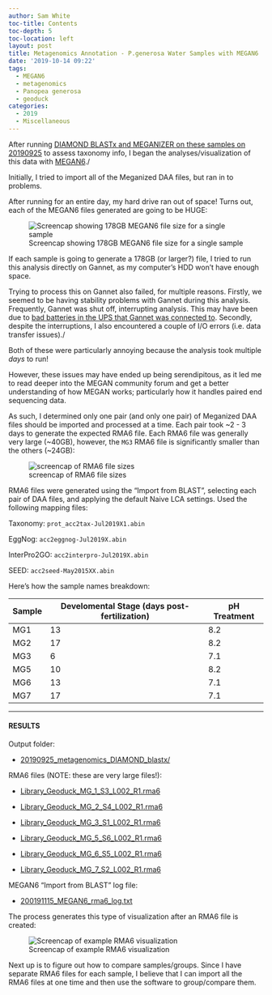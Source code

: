```yaml
---
author: Sam White
toc-title: Contents
toc-depth: 5
toc-location: left
layout: post
title: Metagenomics Annotation - P.generosa Water Samples with MEGAN6
date: '2019-10-14 09:22'
tags:
  - MEGAN6
  - metagenomics
  - Panopea generosa
  - geoduck
categories:
  - 2019
  - Miscellaneous
---
```

After running [DIAMOND BLASTx and MEGANIZER on these samples on 20190925](https://robertslab.github.io/sams-notebook/posts/2019/2019-09-25-Metagenomics-Annotation---P.generosa-Water-Samples-Using-DIAMOND-BLASTx-on-Mox/) to assess taxonomy info, I began the analyses/visualization of this data with [MEGAN6](https://uni-tuebingen.de/fakultaeten/mathematisch-naturwissenschaftliche-fakultaet/fachbereiche/informatik/lehrstuehle/algorithms-in-bioinformatics/software/megan6/)./


Initially, I tried to import all of the Meganized DAA files, but ran in to  problems.

After running for an entire day, my hard drive ran out of space! Turns out, each of the MEGAN6 files generated are going to be HUGE:

![Screencap showing 178GB MEGAN6 file size for a single sample](https://github.com/RobertsLab/sams-notebook/blob/master/images/screencaps/20191014_metagenomics_MEGAN6_filesize.png?raw=true)

If each sample is going to generate a 178GB (or larger?) file, I tried to run this analysis directly on Gannet, as my computer's HDD won't have enough space.

Trying to process this on Gannet also failed, for multiple reasons. Firstly, we seemed to be having stability problems with Gannet during this analysis. Frequently, Gannet was shut off, interrupting analysis. This may have been due to [bad batteries in the UPS that Gannet was connected to](https://robertslab.github.io/sams-notebook/posts/2019/2019-10-22-Lab-Maintenance---Cluster-UPS-Battery-Replacement/). Secondly, despite the interruptions, I also encountered a couple of I/O errors (i.e. data transfer issues)./

Both of these were particularly annoying because the analysis took multiple _days_ to  run!

However, these issues may have ended up being serendipitous, as it led me to read deeper into the MEGAN community forum and get a better understanding of how MEGAN works; particularly how it handles paired end sequencing data.

As such, I determined only one pair (and only one pair) of Meganized DAA files should be imported and processed at a time. Each pair took ~2 - 3 days to generate the expected RMA6 file. Each RMA6 file was generally very large (~40GB), however, the `MG3` RMA6 file is significantly smaller than the others (~24GB):

![screencap of RMA6 file sizes](https://github.com/RobertsLab/sams-notebook/blob/master/images/screencaps/20191014_metagenomics_MEGAN6_filesize-01.png?raw=true)

RMA6 files were generated using the "Import from BLAST", selecting each pair of DAA files, and applying the default Naive LCA settings. Used the following mapping files:

Taxonomy: `prot_acc2tax-Jul2019X1.abin`

EggNog: `acc2eggnog-Jul2019X.abin`

InterPro2GO: `acc2interpro-Jul2019X.abin`

SEED: `acc2seed-May2015XX.abin`

Here's how the sample names breakdown:

| Sample | Develomental Stage (days post-fertilization) | pH Treatment |
|--------|-------------------------|--------------|
| MG1    | 13                      | 8.2          |
| MG2    | 17                      | 8.2          |
| MG3    | 6                       | 7.1          |
| MG5    | 10                      | 8.2          |
| MG6    | 13                      | 7.1          |
| MG7    | 17                      | 7.1          |


---

#### RESULTS

Output folder:

- [20190925_metagenomics_DIAMOND_blastx/](https://gannet.fish.washington.edu/Atumefaciens/20190925_metagenomics_DIAMOND_blastx/)

RMA6 files (NOTE: these are very large files!):

- [Library_Geoduck_MG_1_S3_L002_R1.rma6](https://gannet.fish.washington.edu/Atumefaciens/20190925_metagenomics_DIAMOND_blastx/Library_Geoduck_MG_1_S3_L002_R1.rma6)

- [Library_Geoduck_MG_2_S4_L002_R1.rma6](https://gannet.fish.washington.edu/Atumefaciens/20190925_metagenomics_DIAMOND_blastx/Library_Geoduck_MG_2_S4_L002_R1.rma6)

- [Library_Geoduck_MG_3_S1_L002_R1.rma6](https://gannet.fish.washington.edu/Atumefaciens/20190925_metagenomics_DIAMOND_blastx/Library_Geoduck_MG_3_S1_L002_R1.rma6)

- [Library_Geoduck_MG_5_S6_L002_R1.rma6](https://gannet.fish.washington.edu/Atumefaciens/20190925_metagenomics_DIAMOND_blastx/Library_Geoduck_MG_5_S6_L002_R1.rma6)

- [Library_Geoduck_MG_6_S5_L002_R1.rma6](https://gannet.fish.washington.edu/Atumefaciens/20190925_metagenomics_DIAMOND_blastx/Library_Geoduck_MG_6_S5_L002_R1.rma6)

- [Library_Geoduck_MG_7_S2_L002_R1.rma6](https://gannet.fish.washington.edu/Atumefaciens/20190925_metagenomics_DIAMOND_blastx/Library_Geoduck_MG_7_S2_L002_R1.rma6)

MEGAN6 "Import from BLAST" log file:

- [200191115_MEGAN6_rma6_log.txt](https://gannet.fish.washington.edu/Atumefaciens/20190925_metagenomics_DIAMOND_blastx/200191115_MEGAN6_rma6_log.txt)

The process generates this type of visualization after an RMA6 file is created:

![Screencap of example RMA6 visualization](https://github.com/RobertsLab/sams-notebook/blob/master/images/screencaps/20191014_metagenomics_MEGAN6_output_example.png?raw=true)


Next up is to figure out how to compare samples/groups. Since I have separate RMA6 files for each sample, I believe that I can import all the RMA6 files at one time and then use the software to group/compare them.

